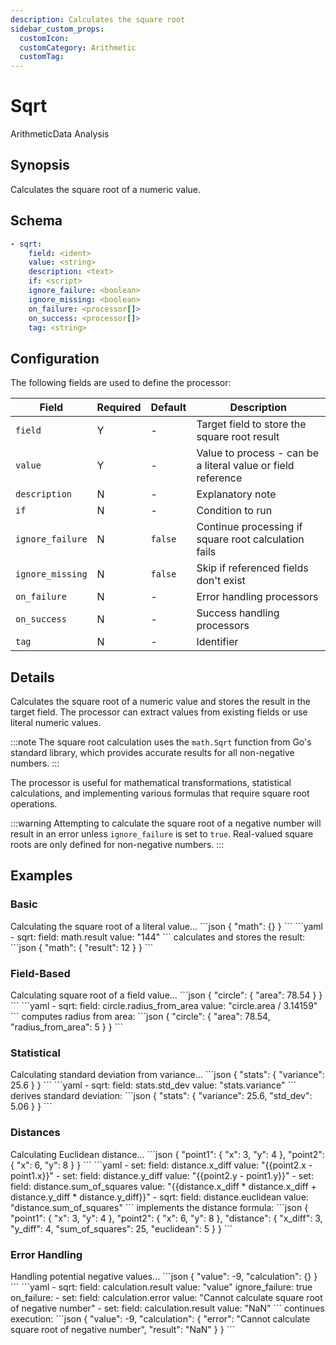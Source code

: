 ```yaml
---
description: Calculates the square root
sidebar_custom_props:
  customIcon:
  customCategory: Arithmetic
  customTag:
---
```


# Sqrt

<span className="theme-doc-version-badge badge badge--primary">Arithmetic</span><span className="theme-doc-version-badge badge badge--secondary">Data Analysis</span>

## Synopsis

Calculates the square root of a numeric value.

## Schema

```yaml {2,3}
- sqrt:
    field: <ident>
    value: <string>
    description: <text>
    if: <script>
    ignore_failure: <boolean>
    ignore_missing: <boolean>
    on_failure: <processor[]>
    on_success: <processor[]>
    tag: <string>
```

## Configuration

The following fields are used to define the processor:

|Field|Required|Default|Description|
|---|---|---|---|
|`field`|Y|-|Target field to store the square root result|
|`value`|Y|-|Value to process - can be a literal value or field reference|
|`description`|N|-|Explanatory note|
|`if`|N|-|Condition to run|
|`ignore_failure`|N|`false`|Continue processing if square root calculation fails|
|`ignore_missing`|N|`false`|Skip if referenced fields don't exist|
|`on_failure`|N|-|Error handling processors|
|`on_success`|N|-|Success handling processors|
|`tag`|N|-|Identifier|

## Details

Calculates the square root of a numeric value and stores the result in the target field. The processor can extract values from existing fields or use literal numeric values.

:::note
The square root calculation uses the `math.Sqrt` function from Go's standard library, which provides accurate results for all non-negative numbers.
:::

The processor is useful for mathematical transformations, statistical calculations, and implementing various formulas that require square root operations.

:::warning
Attempting to calculate the square root of a negative number will result in an error unless `ignore_failure` is set to `true`. Real-valued square roots are only defined for non-negative numbers.
:::

## Examples

### Basic

<ExampleGrid>
  <CommentCol>
    Calculating the square root of a literal value...
  </CommentCol>
  <CodeCol>
    ```json
    {
      "math": {}
    }
    ```
    ```yaml
    - sqrt:
        field: math.result
        value: "144"
    ```
  </CodeCol>
  <CommentCol>
    calculates and stores the result:
  </CommentCol>
  <CodeCol>
    ```json
    {
      "math": {
        "result": 12
      }
    }
    ```
  </CodeCol>
</ExampleGrid>

### Field-Based

<ExampleGrid>
  <CommentCol>
    Calculating square root of a field value...
  </CommentCol>
  <CodeCol>
    ```json
    {
      "circle": {
        "area": 78.54
      }
    }
    ```
    ```yaml
    - sqrt:
        field: circle.radius_from_area
        value: "circle.area / 3.14159"
    ```
  </CodeCol>
  <CommentCol>
    computes radius from area:
  </CommentCol>
  <CodeCol>
    ```json
    {
      "circle": {
        "area": 78.54,
        "radius_from_area": 5
      }
    }
    ```
  </CodeCol>
</ExampleGrid>

### Statistical

<ExampleGrid>
  <CommentCol>
    Calculating standard deviation from variance...
  </CommentCol>
  <CodeCol>
    ```json
    {
      "stats": {
        "variance": 25.6
      }
    }
    ```
    ```yaml
    - sqrt:
        field: stats.std_dev
        value: "stats.variance"
    ```
  </CodeCol>
  <CommentCol>
    derives standard deviation:
  </CommentCol>
  <CodeCol>
    ```json
    {
      "stats": {
        "variance": 25.6,
        "std_dev": 5.06
      }
    }
    ```
  </CodeCol>
</ExampleGrid>

### Distances

<ExampleGrid>
  <CommentCol>
    Calculating Euclidean distance...
  </CommentCol>
  <CodeCol>
    ```json
    {
      "point1": {
        "x": 3,
        "y": 4
      },
      "point2": {
        "x": 6,
        "y": 8
      }
    }
    ```
    ```yaml
    - set:
        field: distance.x_diff
        value: "{{point2.x - point1.x}}"
    - set:
        field: distance.y_diff
        value: "{{point2.y - point1.y}}"
    - set:
        field: distance.sum_of_squares
        value: "{{distance.x_diff * distance.x_diff + distance.y_diff * distance.y_diff}}"
    - sqrt:
        field: distance.euclidean
        value: "distance.sum_of_squares"
    ```
  </CodeCol>
  <CommentCol>
    implements the distance formula:
  </CommentCol>
  <CodeCol>
    ```json
    {
      "point1": {
        "x": 3,
        "y": 4
      },
      "point2": {
        "x": 6,
        "y": 8
      },
      "distance": {
        "x_diff": 3,
        "y_diff": 4,
        "sum_of_squares": 25,
        "euclidean": 5
      }
    }
    ```
  </CodeCol>
</ExampleGrid>

### Error Handling

<ExampleGrid>
  <CommentCol>
    Handling potential negative values...
  </CommentCol>
  <CodeCol>
    ```json
    {
      "value": -9,
      "calculation": {}
    }
    ```
    ```yaml
    - sqrt:
        field: calculation.result
        value: "value"
        ignore_failure: true
        on_failure:
          - set:
              field: calculation.error
              value: "Cannot calculate square root of negative number"
          - set:
              field: calculation.result
              value: "NaN"
    ```
  </CodeCol>
  <CommentCol>
    continues execution:
  </CommentCol>
  <CodeCol>
    ```json
    {
      "value": -9,
      "calculation": {
        "error": "Cannot calculate square root of negative number",
        "result": "NaN"
      }
    }
    ```
  </CodeCol>
</ExampleGrid>
